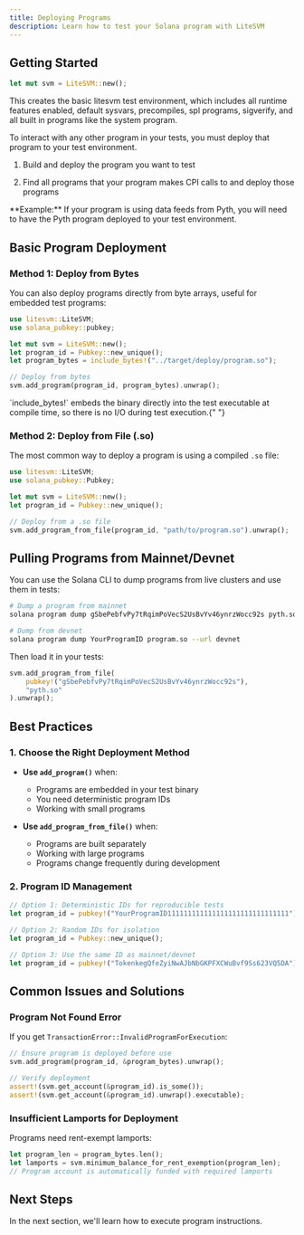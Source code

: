 ```yaml
---
title: Deploying Programs
description: Learn how to test your Solana program with LiteSVM
---
```



## Getting Started

```rust
let mut svm = LiteSVM::new();
```

This creates the basic litesvm test environment, which includes all runtime features enabled, default sysvars, precompiles, spl programs, sigverify, and all built in programs like the system program.

To interact with any other program in your tests, you must deploy that program to your test environment.

1. Build and deploy the program you want to test

2. Find all programs that your program makes CPI calls to and deploy those programs

<Callout type="info">
  **Example:** If your program is using data feeds from Pyth, you will need to
  have the Pyth program deployed to your test environment.
</Callout>

## Basic Program Deployment

### Method 1: Deploy from Bytes

You can also deploy programs directly from byte arrays, useful for embedded test programs:

```rust
use litesvm::LiteSVM;
use solana_pubkey::pubkey;

let mut svm = LiteSVM::new();
let program_id = Pubkey::new_unique();
let program_bytes = include_bytes!("../target/deploy/program.so");

// Deploy from bytes
svm.add_program(program_id, program_bytes).unwrap();
```

<Callout type="tip">
  `include_bytes!` embeds the binary directly into the test executable at
  compile time, so there is no I/O during test execution.{" "}
</Callout>

### Method 2: Deploy from File (.so)

The most common way to deploy a program is using a compiled `.so` file:

```rust
use litesvm::LiteSVM;
use solana_pubkey::Pubkey;

let mut svm = LiteSVM::new();
let program_id = Pubkey::new_unique();

// Deploy from a .so file
svm.add_program_from_file(program_id, "path/to/program.so").unwrap();
```

## Pulling Programs from Mainnet/Devnet

You can use the Solana CLI to dump programs from live clusters and use them in tests:

```bash
# Dump a program from mainnet
solana program dump gSbePebfvPy7tRqimPoVecS2UsBvYv46ynrzWocc92s pyth.so --url mainnet-beta

# Dump from devnet
solana program dump YourProgramID program.so --url devnet
```

Then load it in your tests:

```rust
svm.add_program_from_file(
    pubkey!("gSbePebfvPy7tRqimPoVecS2UsBvYv46ynrzWocc92s"),
    "pyth.so"
).unwrap();
```

## Best Practices

### 1. Choose the Right Deployment Method

- **Use `add_program()`** when:

  - Programs are embedded in your test binary
  - You need deterministic program IDs
  - Working with small programs

- **Use `add_program_from_file()`** when:

  - Programs are built separately
  - Working with large programs
  - Programs change frequently during development

### 2. Program ID Management

```rust
// Option 1: Deterministic IDs for reproducible tests
let program_id = pubkey!("YourProgramID111111111111111111111111111111");

// Option 2: Random IDs for isolation
let program_id = Pubkey::new_unique();

// Option 3: Use the same ID as mainnet/devnet
let program_id = pubkey!("TokenkegQfeZyiNwAJbNbGKPFXCWuBvf9Ss623VQ5DA");
```

## Common Issues and Solutions

### Program Not Found Error

If you get `TransactionError::InvalidProgramForExecution`:

```rust
// Ensure program is deployed before use
svm.add_program(program_id, &program_bytes).unwrap();

// Verify deployment
assert!(svm.get_account(&program_id).is_some());
assert!(svm.get_account(&program_id).unwrap().executable);
```

### Insufficient Lamports for Deployment

Programs need rent-exempt lamports:

```rust
let program_len = program_bytes.len();
let lamports = svm.minimum_balance_for_rent_exemption(program_len);
// Program account is automatically funded with required lamports
```

## Next Steps

In the next section, we'll learn how to execute program instructions.
